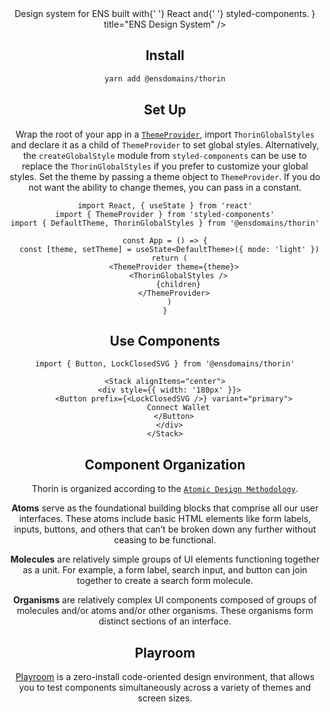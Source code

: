 
<Header
  description={
    <>
      Design system for <Link href="https://ens.domains">ENS</Link> built with{' '}
      <Link href="https://reactjs.org/">React</Link> and{' '}
      <Link href="https://styled-components.com/">styled-components</Link>.
    </>
  }
  title="ENS Design System"
/>

## Install

```bash
yarn add @ensdomains/thorin
```

## Set Up

Wrap the root of your app in a [`ThemeProvider`](https://styled-components.com/docs/advanced), import `ThorinGlobalStyles` and declare it as a child of `ThemeProvider` to set global styles. Alternatively, the `createGlobalStyle` module from `styled-components` can be use to replace the `ThorinGlobalStyles` if you prefer to customize your global styles. Set the theme by passing a theme object to `ThemeProvider`. If you do not want the ability to change themes, you can pass in a constant.

```tsx
import React, { useState } from 'react'
import { ThemeProvider } from 'styled-components'
import { DefaultTheme, ThorinGlobalStyles } from '@ensdomains/thorin'

const App = () => {
  const [theme, setTheme] = useState<DefaultTheme>({ mode: 'light' })
  return (
    <ThemeProvider theme={theme}>
      <ThorinGlobalStyles />
      {children}
    </ThemeProvider>
  )
}
```

## Use Components

```tsx
import { Button, LockClosedSVG } from '@ensdomains/thorin'
```

```tsx live=true expand=true
<Stack alignItems="center">
  <div style={{ width: '180px' }}>
    <Button prefix={<LockClosedSVG />} variant="primary">
      Connect Wallet
    </Button>
  </div>
</Stack>
```

## Component Organization

Thorin is organized according to the [`Atomic Design Methodology`](https://atomicdesign.bradfrost.com/chapter-2/).

**Atoms** serve as the foundational building blocks that comprise all our user interfaces. These atoms include basic HTML elements like form labels, inputs, buttons, and others that can’t be broken down any further without ceasing to be functional.

**Molecules** are relatively simple groups of UI elements functioning together as a unit. For example, a form label, search input, and button can join together to create a search form molecule.

**Organisms** are relatively complex UI components composed of groups of molecules and/or atoms and/or other organisms. These organisms form distinct sections of an interface.

## Playroom

[Playroom](/playroom) is a zero-install code-oriented design environment, that allows you to test components simultaneously across a variety of themes and screen sizes.

